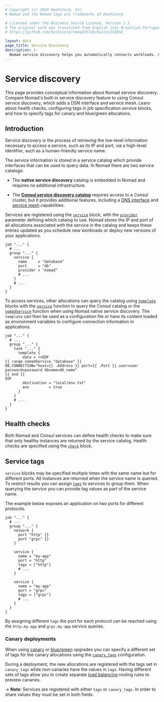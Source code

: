 ```yaml
---
# Copyright (c) 2024 HashiCorp, Inc.
# Nomad and the Nomad logo are trademarks of HashiCorp.

# Licensed under the Business Source License, Version 1.1.
# The original work was translated from English into Brazilian Portuguese.
# https://github.com/hashicorp/nomad/blob/main/LICENSE

layout: docs
page_title: Service Discovery
description: |-
  Nomad service discovery helps you automatically connects workloads. Compare Nomad's built-in service discovery feature to Consul service discovery, which adds a DSN interface and service mesh. Learn about health checks, configuring tags in job specification service blocks, and how to specify tags for canary and blue/green allocations.
---
```


# Service discovery

This page provides conceptual information about Nomad service discovery. Compare Nomad's built-in service discovery feature to using Consul service discovery, which adds a DSN interface and service mesh. Learn about health checks, configuring tags in job specification service blocks, and how to specify tags for canary and blue/green allocations.

## Introduction

Service discovery is the process of retrieving the low-level information
necessary to access a service, such as its IP and port, via a high-level
identifier, such as a human-friendly service name.

The service information is stored in a service catalog which provide interfaces
that can be used to query data. In Nomad there are two service catalogs:

- The **native service discovery** catalog is embedded in Nomad and requires no
  additional infrastructure.

- The [**Consul service discovery catalog**][consul_sd] requires access to a
  Consul cluster, but it provides additional features, including a [DNS
  interface][consul_dns] and [service mesh][] capabilities.

Services are registered using the [`service`][] block, with the [`provider`][]
parameter defining which catalog to use. Nomad stores the IP and port of all
allocations associated with the service in the catalog and keeps these entries
updated as you schedule new workloads or deploy new versions of your
applications.

```hcl
job "..." {
  # ...
  group "..." {
    service {
      name     = "database"
      port     = "db"
      provider = "nomad"
      # ...
    }
    # ...
  }
}
```

To access services, other allocations can query the catalog using
[`template`][] blocks with the [`service`][ct_service_fn] function to query the
Consul catalog or the [`nomadService`][ct_nomad_service_fn] function when using
Nomad native service discovery. The `template` can then be used as a
configuration file or have its content loaded as environment variables to
configure connection information in applications.

```hcl
job "..." {
  # ...
  group "..." {
    task "..." {
      template {
        data = <<EOF
{{ range nomadService "database" }}
DB_CONNECTION="host={{ .Address }} port={{ .Port }} user=user password=password dbname=db_name"
{{ end }}
EOF
        destination = "local/env.txt"
        env         = true
      }
    }
    # ...
  }
}
```

## Health checks

Both Nomad and Consul services can define health checks to make sure that only
healthy instances are returned by the service catalog. Health checks are
specified using the [`check`][] block.

## Service tags

`service` blocks may be specified multiple times with the same name but for
different ports. All instances are returned when the service name is queried.
To restrict results you can assign [`tags`][] to services to group them. When
querying the service you can provide tag values as part of the service name.

The example below exposes an application on two ports for different protocols.

```hcl
job "..." {
  # ...
  group "..." {
    network {
      port "http" {}
      port "grpc" {}
    }

    service {
      name = "my-app"
      port = "http"
      tags = ["http"]
      # ...
    }

    service {
      name = "my-app"
      port = "grpc"
      tags = ["grpc"]
      # ...
    }
  }
}
```

By assigning different `tags` the port for each protocol can be reached using
the `http.my-app` and `grpc.my-app` service queries.

### Canary deployments

When using [canary][jobspec_update_canary] or
[blue/green][jobspec_update_blue_green] upgrades you can specify a different
set of tags for the canary allocations using the [`canary_tags`][]
configuration.

During a deployment, the new allocations are registered with the tags set in
`canary_tags` while non-canaries have the values in `tags`. Having different
sets of tags allow you to create separate [load balancing][learn_lb] routing
rules to preview canaries.

-> **Note**: Services are registered with either `tags` or `canary_tags`. In
  order to share values they must be set in both fields.

[`canary_tags`]: /nomad/docs/job-specification/service#canary_tags
[`check`]: /nomad/docs/job-specification/check
[`provider`]: /nomad/docs/job-specification/service#provider
[`service`]: /nomad/docs/job-specification/service
[`tags`]: /nomad/docs/job-specification/service#tags
[`template`]: /nomad/docs/job-specification/template#template-examples
[consul_dns]: /consul/docs/services/discovery/dns-overview
[consul_sd]: /consul/docs/concepts/service-discovery
[ct_nomad_service_fn]: https://github.com/hashicorp/consul-template/blob/main/docs/templating-language.md#nomadservice
[ct_service_fn]: https://github.com/hashicorp/consul-template/blob/main/docs/templating-language.md#service
[jobspec_update_blue_green]: /nomad/docs/job-specification/update#blue-green-upgrades
[jobspec_update_canary]: /nomad/docs/job-specification/update#canary-upgrades
[learn_lb]: /nomad/tutorials/load-balancing
[service mesh]: /nomad/docs/networking/service-mesh

